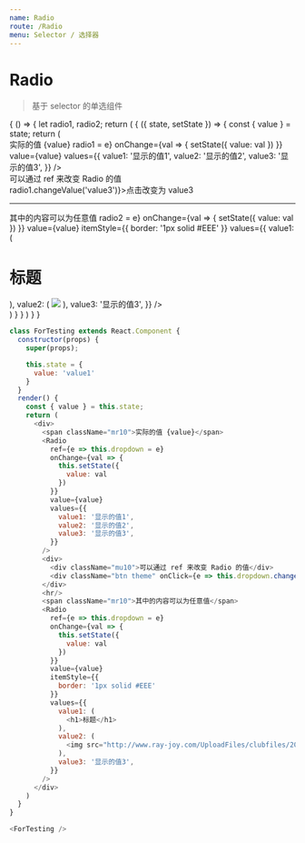```yaml
---
name: Radio
route: /Radio
menu: Selector / 选择器
---
```



# Radio

> 基于 selector 的单选组件

<PropsTable of={Radio} />

<Playground>
  {
    () => {
      let radio1, radio2;
      return (
        <State initial={{
          value: 'value1'
        }}>
          {
            ({ state, setState }) => {
              const { value } = state;
              return (
                <div>
                  <span className="mr10">实际的值 {value}</span>
                  <Radio
                    ref={e => radio1 = e}
                    onChange={val => {
                      setState({
                        value: val
                      })
                    }}
                    value={value}
                    values={{
                      value1: '显示的值1',
                      value2: '显示的值2',
                      value3: '显示的值3',
                    }}
                  />
                  <div>
                    <div className="mu10">可以通过 ref 来改变 Radio 的值</div>
                    <div className="btn theme" onClick={e => radio1.changeValue('value3')}>点击改变为 value3</div>
                  </div>
                  <hr/>
                  <span className="mr10">其中的内容可以为任意值</span>
                  <Radio
                    ref={e => radio2 = e}
                    onChange={val => {
                      setState({
                        value: val
                      })
                    }}
                    value={value}
                    itemStyle={{
                      border: '1px solid #EEE'
                    }}
                    values={{
                      value1: (
                        <h1>标题</h1>
                      ),
                      value2: (
                        <img src="http://www.ray-joy.com/UploadFiles/clubfiles/2013-07/201307281047259067.jpg"/>
                      ),
                      value3: '显示的值3',
                    }}
                  />
                </div>
              )
            }
          }
        </State>
      )
    }
  }
</Playground>


```js
class ForTesting extends React.Component {
  constructor(props) {
    super(props);

    this.state = {
      value: 'value1'
    }
  }
  render() {
    const { value } = this.state;
    return (
      <div>
        <span className="mr10">实际的值 {value}</span>
        <Radio
          ref={e => this.dropdown = e}
          onChange={val => {
            this.setState({
              value: val
            })
          }}
          value={value}
          values={{
            value1: '显示的值1',
            value2: '显示的值2',
            value3: '显示的值3',
          }}
        />
        <div>
          <div className="mu10">可以通过 ref 来改变 Radio 的值</div>
          <div className="btn theme" onClick={e => this.dropdown.changeValue('value3')}>点击改变为 value3</div>
        </div>
        <hr/>
        <span className="mr10">其中的内容可以为任意值</span>
        <Radio
          ref={e => this.dropdown = e}
          onChange={val => {
            this.setState({
              value: val
            })
          }}
          value={value}
          itemStyle={{
            border: '1px solid #EEE'
          }}
          values={{
            value1: (
              <h1>标题</h1>
            ),
            value2: (
              <img src="http://www.ray-joy.com/UploadFiles/clubfiles/2013-07/201307281047259067.jpg"/>
            ),
            value3: '显示的值3',
          }}
        />
      </div>
    )
  }
}

<ForTesting />
```